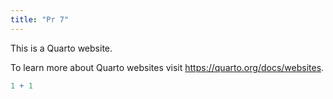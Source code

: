 ```yaml
---
title: "Pr 7"
---
```


This is a Quarto website.

To learn more about Quarto websites visit <https://quarto.org/docs/websites>.

```r
1 + 1
```
